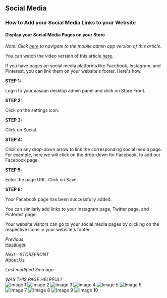 ## Social Media

### How to Add your Social Media Links to your Website

#### Display your Social Media Pages on your Store

*Note: Click [here](#) to navigate to the mobile admin app version of this article.*

You can watch the video version of this article [here](#).

If you have pages on social media platforms like Facebook, Instagram, and Pinterest, you can link them on your website's footer. Here's how.

**STEP 1:**

Login to your aasaan desktop admin panel and click on Store Front.

**STEP 2:**

Click on the settings icon.

**STEP 3:**

Click on Social.

**STEP 4:**

Click on any drop-down arrow to link the corresponding social media page. For example, here we will click on the drop-down for Facebook, to add our Facebook page.

**STEP 5:**

Enter the page URL. Click on Save.

**STEP 6:**

Your Facebook page has been successfully added.

You can similarly add links to your Instagram page, Twitter page, and Pinterest page.

Your website visitors can go to your social media pages by clicking on the respective icons in your website's footer.

*Previous*  
[Hostinger](#)

*Next - STOREFRONT*  
[About Us](#)

*Last modified 3mo ago*

*WAS THIS PAGE HELPFUL?*  
![Image 1](https://cdn.aasaan.app/docs/social/social_1.png)
![Image 2](https://cdn.aasaan.app/docs/social/social_2.png)
![Image 3](https://cdn.aasaan.app/docs/social/social_3.png)
![Image 4](https://cdn.aasaan.app/docs/social/social_4.png)
![Image 5](https://cdn.aasaan.app/docs/social/social_5.png)
![Image 6](https://cdn.aasaan.app/docs/social/social_6.png)
![Image 7](https://cdn.aasaan.app/docs/social/social_7.jpg)
![Image 8](https://cdn.aasaan.app/docs/social/social_8.jpg)
![Image 9](https://cdn.aasaan.app/docs/social/social_9.jpg)
![Image 10](https://cdn.aasaan.app/docs/social/social_10.png)
